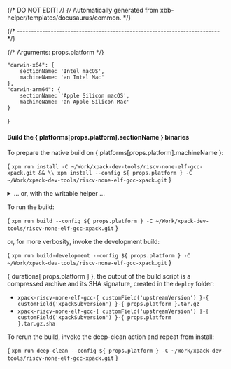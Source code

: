 {/* DO NOT EDIT! */}
{/* Automatically generated from xbb-helper/templates/docusaurus/common. */}



{/* ------------------------------------------------------------------------ */}

{/* Arguments: props.platform */}

    "darwin-x64": {
        sectionName: 'Intel macOS',
        machineName: 'an Intel Mac'
    },
    "darwin-arm64": {
        sectionName: 'Apple Silicon macOS',
        machineName: 'an Apple Silicon Mac'
    }
}

#### Build the { platforms[props.platform].sectionName } binaries

To prepare the native build on { platforms[props.platform].machineName }:

<CodeBlock language="sh"> {
`xpm run install -C ~/Work/xpack-dev-tools/riscv-none-elf-gcc-xpack.git && \\
xpm install --config ${ props.platform } -C ~/Work/xpack-dev-tools/riscv-none-elf-gcc-xpack.git`
} </CodeBlock>

<details>
<summary>... or, with the writable helper ...</summary>

<CodeBlock language="sh"> {
`xpm run install -C ~/Work/xpack-dev-tools/riscv-none-elf-gcc-xpack.git && \\
xpm run link-deps -C ~/Work/xpack-dev-tools/riscv-none-elf-gcc-xpack.git && \\
xpm install --config ${ props.platform } -C ~/Work/xpack-dev-tools/riscv-none-elf-gcc-xpack.git`
} </CodeBlock>

</details>

To run the build:

<CodeBlock language="sh"> {
`xpm run build --config ${ props.platform } -C ~/Work/xpack-dev-tools/riscv-none-elf-gcc-xpack.git`
} </CodeBlock>

or, for more verbosity, invoke the development build:

<CodeBlock language="sh"> {
`xpm run build-development --config ${ props.platform } -C ~/Work/xpack-dev-tools/riscv-none-elf-gcc-xpack.git`
} </CodeBlock>

{ durations[ props.platform ] }, the output of the build script is a compressed
archive and its SHA signature, created in the `deploy` folder:

* <code>xpack-riscv-none-elf-gcc-{ customField('upstreamVersion') }-{ customField('xpackSubversion') }-{ props.platform }.tar.gz</code>
* <code>xpack-riscv-none-elf-gcc-{ customField('upstreamVersion') }-{ customField('xpackSubversion') }-{ props.platform }.tar.gz.sha</code>

To rerun the build, invoke the deep-clean action and repeat from install:

<CodeBlock language="sh"> {
`xpm run deep-clean --config ${ props.platform } -C ~/Work/xpack-dev-tools/riscv-none-elf-gcc-xpack.git`
} </CodeBlock>

